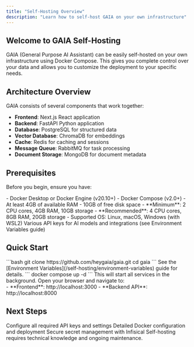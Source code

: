 ```yaml
---
title: "Self-Hosting Overview"
description: "Learn how to self-host GAIA on your own infrastructure"
---
```


## Welcome to GAIA Self-Hosting

GAIA (General Purpose AI Assistant) can be easily self-hosted on your own infrastructure using Docker Compose. This gives you complete control over your data and allows you to customize the deployment to your specific needs.

## Architecture Overview

GAIA consists of several components that work together:

- **Frontend**: Next.js React application
- **Backend**: FastAPI Python application
- **Database**: PostgreSQL for structured data
- **Vector Database**: ChromaDB for embeddings
- **Cache**: Redis for caching and sessions
- **Message Queue**: RabbitMQ for task processing
- **Document Storage**: MongoDB for document metadata

## Prerequisites

Before you begin, ensure you have:

<AccordionGroup>
  <Accordion icon="docker" title="Docker & Docker Compose">
    - Docker Desktop or Docker Engine (v20.10+) - Docker Compose (v2.0+) - At
    least 4GB of available RAM - 10GB of free disk space
  </Accordion>

<Accordion icon="server" title="System Requirements">
  - **Minimum**: 2 CPU cores, 4GB RAM, 10GB storage - **Recommended**: 4 CPU
  cores, 8GB RAM, 20GB storage - Supported OS: Linux, macOS, Windows (with WSL2)
</Accordion>

  <Accordion icon="key" title="API Keys">
    Various API keys for AI models and integrations (see Environment Variables
    guide)
  </Accordion>
</AccordionGroup>

## Quick Start

<Steps>
  <Step title="Clone the Repository">
    ```bash
    git clone https://github.com/heygaia/gaia.git
    cd gaia 
    ```
  </Step>
  <Step title="Set Up Environment Variables">
    See the [Environment Variables](/self-hosting/environment-variables) guide
    for details.
  </Step>
  <Step title="Start the Application">
    ```
    docker compose up -d 
    ```
     This will start all services in the background.
  </Step>
  <Step title="Access GAIA">
    Open your browser and navigate to:  <br/>
     - **Frontend**: http://localhost:3000 
     - **Backend API**: http://localhost:8000 
  </Step>
</Steps>

## Next Steps

<CardGroup cols={2}>
  <Card
    title="Environment Variables"
    icon="gear"
    href="/self-hosting/environment-variables"
  >
    Configure all required API keys and settings
  </Card>
  <Card title="Docker Setup" icon="docker" href="/self-hosting/docker-setup">
    Detailed Docker configuration and deployment
  </Card>
  <Card
    title="Infisical Setup"
    icon="shield-check"
    href="/self-hosting/infisical-setup"
  >
    Secure secret management with Infisical
  </Card>
</CardGroup>


<Warning>
  Self-hosting requires technical knowledge and ongoing maintenance. 
</Warning>
